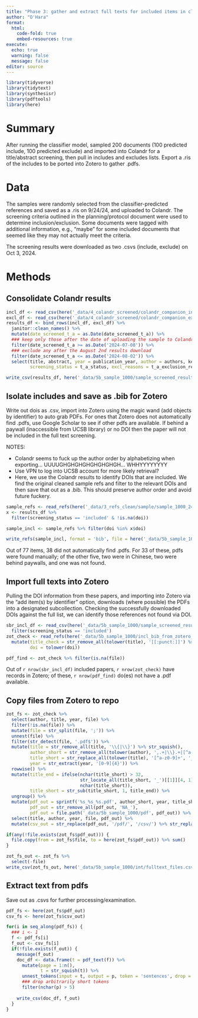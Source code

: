 ```yaml
---
title: "Phase 3: gather and extract full texts for included items in classifier set 1"
author: "O'Hara"
format: 
  html:
    code-fold: true
    embed-resources: true
execute:
  echo: true
  warning: false
  message: false
editor: source
---
```


```r
library(tidyverse)
library(tidytext)
library(synthesisr)
library(pdftools)
library(here)
```

# Summary

After running the classifier model, sampled 200 documents (100 predicted include, 100 predicted exclude) and imported into Colandr for a title/abstract screening, then pull in includes and excludes lists.  Export a .ris of the includes to be ported into Zotero to gather .pdfs.  

# Data

The samples were randomly selected from the classifier-predicted references and saved as a .ris on 9/24/24, and uploaded to Colandr.  The screening criteria outlined in the planning/protocol document were used to determine inclusion/exclusion.  Some documents were tagged with additional information, e.g., "maybe" for some included documents that seemed like they may not actually meet the criteria.

The screening results were downloaded as two .csvs (include, exclude) on Oct 3, 2024.

# Methods

## Consolidate Colandr results

```r
incl_df <- read_csv(here('_data/4_colandr_screened/colandr_companion_incl_240802.csv'))
excl_df <- read_csv(here('_data/4_colandr_screened/colandr_companion_excl_240802.csv'))
results_df <- bind_rows(incl_df, excl_df) %>%
  janitor::clean_names() %>%
  mutate(date_screened_t_a = as.Date(date_screened_t_a)) %>%
  ### keep only those after the date of uploading the sample to Colandr
  filter(date_screened_t_a >= as.Date('2024-07-08')) %>%
  ### exclude any after the August 2nd results download
  filter(date_screened_t_a <= as.Date('2024-08-02')) %>%
  select(title, abstract, year = publication_year, author = authors, keywords, doi, tags,
         screening_status = t_a_status, excl_reasons = t_a_exclusion_reasons)

write_csv(results_df, here('_data/5b_sample_1000/sample_screened_results_240802.csv'))
```

## Isolate includes and save as .bib for Zotero

Write out dois as .csv, import into Zotero using the magic wand (add objects by identifier) to auto grab PDFs.  For ones that Zotero does not automatically find .pdfs, use Google Scholar to see if other pdfs are available.  If behind a paywall (inaccessible from UCSB library) or no DOI then the paper will not be included in the full text screening.

NOTES:

* Colandr seems to fuck up the author order by alphabetizing when exporting... UUUUGHGHGHGHGHGHGHGH... WHHYYYYYYYY
* Use VPN to log into UCSB account for more likely retrieval?
* Here, we use the Colandr results to identify DOIs that are included.  We find the original cleaned sample refs and filter to the relevant DOIs and then save that out as a .bib.  This should preserve author order and avoid future fuckery.


```r
sample_refs <- read_refs(here('_data/3_refs_clean/sample/sample_1000_240708.ris'))
x <- results_df %>%
  filter(screening_status == 'included' & !is.na(doi))

sample_incl <- sample_refs %>% filter(doi %in% x$doi)

write_refs(sample_incl, format = 'bib', file = here('_data/5b_sample_1000/incl_bib_to_zotero.bib'))

```

Out of 77 items, 38 did not automatically find .pdfs.  For 33 of these, pdfs were found manually; of the other five, two were in Chinese, two were behind paywalls, and one was not found.


## Import full texts into Zotero

Pulling the DOI information from these papers, and importing into Zotero via the "add item(s) by identifier" option, downloads (where possible) the PDFs into a designated subcollection.  Checking the successfully downloaded DOIs against the full list, we can identify those references not found via DOI.

```r
sbr_incl_df <- read_csv(here('_data/5b_sample_1000/sample_screened_results_240802.csv')) %>%
  filter(screening_status == 'included')
zot_check <- read_refs(here('_data/5b_sample_1000/incl_bib_from_zotero_240802.bib')) %>%
  mutate(title_check = str_remove_all(tolower(title), '[[:punct:]]') %>% str_squish(),
         doi = tolower(doi))

pdf_find <- zot_check %>% filter(is.na(file))
```

Out of `r nrow(sbr_incl_df)` included papers, `r nrow(zot_check)` have records in Zotero; of these, `r nrow(pdf_find)` do(es) not have a .pdf available.

## Copy files from Zotero to repo

```r
zot_fs <- zot_check %>%
  select(author, title, year, file) %>%
  filter(!is.na(file)) %>%
  mutate(file = str_split(file, ';')) %>%
  unnest(file) %>%
  filter(str_detect(file, '.pdf$')) %>%
  mutate(title = str_remove_all(title, '\\{|\\}') %>% str_squish(),
         author_short = str_remove_all(tolower(author), ',.+|\\}.+|[^a-z]'),
         title_short = str_replace_all(tolower(title), '[^a-z0-9]+', '_'),
         year = str_extract(year, '[0-9]{4}')) %>%
  rowwise() %>%
  mutate(title_end = ifelse(nchar(title_short) > 32, 
                            str_locate_all(title_short, '_')[[1]][4, 1]-1, 
                            nchar(title_short)),
         title_short = str_sub(title_short, 1, title_end)) %>%
  ungroup() %>%
  mutate(pdf_out = sprintf('%s_%s_%s.pdf', author_short, year, title_short),
         pdf_out = str_remove_all(pdf_out, 'NA_'),
         pdf_out = file.path('_data/5b_sample_1000/pdf', pdf_out)) %>%
  select(title, author, year, file, pdf_out) %>%
  mutate(csv_out = str_replace(pdf_out, '/pdf/', '/csv/') %>% str_replace('.pdf$', '.csv'))

if(any(!file.exists(zot_fs$pdf_out))) {
  file.copy(from = zot_fs$file, to = here(zot_fs$pdf_out)) %>% sum()
}

zot_fs_out <- zot_fs %>%
  select(-file)
write_csv(zot_fs_out, here('_data/5b_sample_1000/int/fulltext_files.csv'))
```

## Extract text from pdfs

Save out as .csvs for further processing/examination.

```r
pdf_fs <- here(zot_fs$pdf_out)
csv_fs <- here(zot_fs$csv_out)

for(i in seq_along(pdf_fs)) {
  ### i <- 1
  f <- pdf_fs[i]
  f_out <- csv_fs[i]
  if(!file.exists(f_out)) {
    message(f_out)
    doc_df <- data.frame(t = pdf_text(f)) %>%
      mutate(page = 1:n(),
             t = str_squish(t)) %>%
      unnest_tokens(input = t, output = p, token = 'sentences', drop = TRUE) %>%
      ### drop arbitrarily short tokens
      filter(nchar(p) > 5)
    
    write_csv(doc_df, f_out)
  }
}
```

